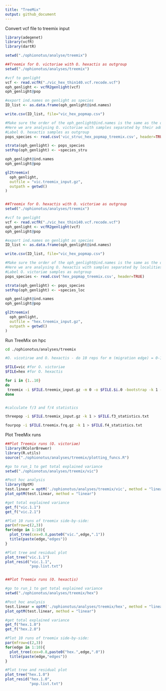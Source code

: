 ```yaml
---
title: "TreeMix"
output: github_document
---
```


Convert vcf file to treemix input 

```r
library(adegenet)
library(vcfR)
library(dartR)

setwd("./ophionotus/analyse/treemix")

##Treemix for O. victoriae with O. hexactis as outgroup
setwd("./ophionotus/analyses/treemix")

#vcf to genlight
vcf <- read.vcfR("./vic_hex_thin140.vcf.recode.vcf")
oph_genlight <- vcfR2genlight(vcf)
oph_genlight@pop

#export ind.names on genlight as species
ID_list <- as.data.frame(oph_genlight@ind.names)

write.csv(ID_list, file="vic_hex_popmap.csv")

#Make sure the order of the oph_genlight@ind.names is the same as the order of the IDs in popmap
#Here we are analysing O. victoriae with samples separated by their admixture proportion (from structure)/localities using TreeMix
#Label O. hexactis samples as outgroup
pops_species <- read.csv('vic_struc_hex_popmap_treemix.csv', header=TRUE)

strata(oph_genlight) <- pops_species
setPop(oph_genlight) <- ~species_stru

oph_genlight@ind.names
oph_genlight@pop

gl2treemix(
  oph_genlight,
  outfile = "vic.treemix_input.gz",
  outpath = getwd()
)


##Treemix for O. hexactis with O. victoriae as outgroup
setwd("./ophionotus/analyses/treemix")

#vcf to genlight
vcf <- read.vcfR("./vic_hex_thin140.vcf.recode.vcf")
oph_genlight <- vcfR2genlight(vcf)
oph_genlight@pop

#export ind.names on genlight as species
ID_list <- as.data.frame(oph_genlight@ind.names)

write.csv(ID_list, file="vic_hex_popmap.csv")

#Make sure the order of the oph_genlight@ind.names is the same as the order of the IDs in popmap
#Here we are analysing O. hexactis with samples separated by localities using TreeMix
#Label O. victoriae samples as outgroup
pops_species <- read.csv('hex_popmap_treemix.csv', header=TRUE)

strata(oph_genlight) <- pops_species
setPop(oph_genlight) <- ~species_loc

oph_genlight@ind.names
oph_genlight@pop

gl2treemix(
  oph_genlight,
  outfile = "hex.treemix_input.gz",
  outpath = getwd()
)
```

Run TreeMix on hpc
```bash
cd ./ophionotus/analyses/treemix

#O. vicotirae and O. hexactis - do 10 reps for m (migration edge) = 0-10

$FILE=vic #for O. victoriae
$FILE=hex #for O. hexactis

for i in {1..10}
do
 treemix -i $FILE.treemix_input.gz -m 0 -o $FILE.$i.0 -bootstrap -k 1 -noss -se > treemix_${i}.0_log &
done


#calculate f/3 and f/4 statistics

threepop -i $FILE.treemix_input.gz -k 1 > $FILE.f3_statistics.txt

fourpop -i $FILE.treemix.frq.gz -k 1 > $FILE.f4_statistics.txt
```

Plot TreeMix runs
```r
##Plot Treemix runs (O. victoriae)
library(RColorBrewer)
library(R.utils)
source("./ophionotus/analyses/treemix/plotting_funcs.R")

#go to run_1 to get total explained variance
setwd("./ophionotus/analyses/treemix/vic")

#Post hoc analysis
library(OptM)
test.linear = optM('./ophionotus/analyses/treemix/vic', method = "linear")
plot_optM(test.linear, method = "linear")

#get total explained variance 
get_f("vic.1.1")
get_f("vic.2.1")

#Plot 10 runs of treemix side-by-side:
par(mfrow=c(2,3))
for(edge in 1:10){
  plot_tree(cex=0.8,paste0("vic.",edge,".1"))
  title(paste(edge,"edges"))
}

#Plot tree and residual plot
plot_tree("vic.1.1")
plot_resid("vic.1.1", 
           "pop.list.txt")


##Plot Treemix runs (O. hexactis)

#go to run_1 to get total explained variance
setwd("./ophionotus/analyses/treemix/hex")

#Post hoc analysis
test.linear = optM('./ophionotus/analyses/treemix/hex', method = "linear")
plot_optM(test.linear, method = "linear")

#get total explained variance 
get_f("hex.1.0")
get_f("hex.2.0")

#Plot 10 runs of treemix side-by-side:
par(mfrow=c(2,3))
for(edge in 1:10){
  plot_tree(cex=0.8,paste0("hex.",edge,".0"))
  title(paste(edge,"edges"))
}

#Plot tree and residual plot
plot_tree("hex.1.0")
plot_resid("hex.1.0", 
           "pop.list.txt")
```


